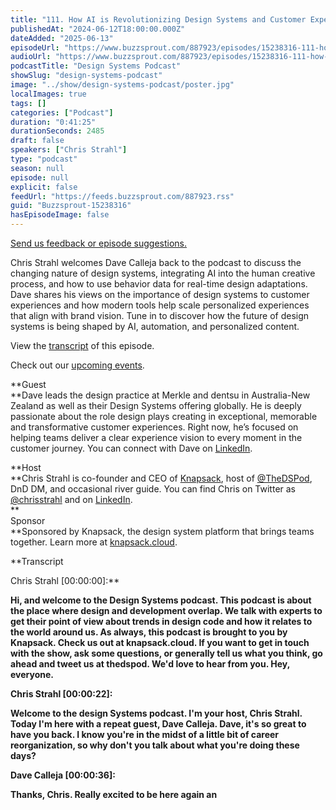 ```yaml
---
title: "111. How AI is Revolutionizing Design Systems and Customer Experiences with Dave Calleja"
publishedAt: "2024-06-12T18:00:00.000Z"
dateAdded: "2025-06-13"
episodeUrl: "https://www.buzzsprout.com/887923/episodes/15238316-111-how-ai-is-revolutionizing-design-systems-and-customer-experiences-with-dave-calleja.mp3"
audioUrl: "https://www.buzzsprout.com/887923/episodes/15238316-111-how-ai-is-revolutionizing-design-systems-and-customer-experiences-with-dave-calleja.mp3"
podcastTitle: "Design Systems Podcast"
showSlug: "design-systems-podcast"
image: "../show/design-systems-podcast/poster.jpg"
localImages: true
tags: []
categories: ["Podcast"]
duration: "0:41:25"
durationSeconds: 2485
draft: false
speakers: ["Chris Strahl"]
type: "podcast"
season: null
episode: null
explicit: false
feedUrl: "https://feeds.buzzsprout.com/887923.rss"
guid: "Buzzsprout-15238316"
hasEpisodeImage: false
---
```

[Send us feedback or episode suggestions.](https://www.buzzsprout.com/twilio/text_messages/887923/open_sms)

Chris Strahl welcomes Dave Calleja back to the podcast to discuss the changing nature of design systems, integrating AI into the human creative process, and how to use behavior data for real-time design adaptations. Dave shares his views on the importance of design systems to customer experiences and how modern tools help scale personalized experiences that align with brand vision. Tune in to discover how the future of design systems is being shaped by AI, automation, and personalized content.

View the [transcript](https://docs.google.com/document/d/16LKesWSwsT7XyXy5a4EIhAsMiywFxITK6RQUVzSLPy4/edit?usp=sharing) of this episode.

Check out our [upcoming events](https://www.knapsack.cloud/events).  

**Guest  
**Dave leads the design practice at Merkle and dentsu in Australia-New Zealand as well as their Design Systems offering globally. He is deeply passionate about the role design plays creating in exceptional, memorable and transformative customer experiences. Right now, he’s focused on helping teams deliver a clear experience vision to every moment in the customer journey. You can connect with Dave on [LinkedIn](https://www.linkedin.com/in/davecalleja/).

**Host  
**Chris Strahl is co-founder and CEO of [Knapsack](https://www.knapsack.cloud/), host of [@TheDSPod](https://twitter.com/thedspod), DnD DM, and occasional river guide. You can find Chris on Twitter as [@chrisstrahl](https://twitter.com/chrisstrahl) and on [LinkedIn](https://www.linkedin.com/in/chrisstrahl/).  
**  
Sponsor  
**Sponsored by Knapsack, the design system platform that brings teams together. Learn more at [knapsack.cloud](https://www.knapsack.cloud/?utm_source=podcast).

**Transcript  
  
Chris Strahl \[00:00:00\]:**

**Hi, and welcome to the Design Systems podcast. This podcast is about the place where design and development overlap. We talk with experts to get their point of view about trends in design code and how it relates to the world around us. As always, this podcast is brought to you by Knapsack. Check us out at knapsack.cloud. If you want to get in touch with the show, ask some questions, or generally tell us what you think, go ahead and tweet us at thedspod. We'd love to hear from you. Hey, everyone.**

**Chris Strahl \[00:00:22\]:**

**Welcome to the design Systems podcast. I'm your host, Chris Strahl. Today I'm here with a repeat guest, Dave Calleja. Dave, it's so great to have you back. I know you're in the midst of a little bit of career reorganization, so why don't you talk about what you're doing these days?**

**Dave Calleja \[00:00:36\]:**

**Thanks, Chris. Really excited to be here again an**
